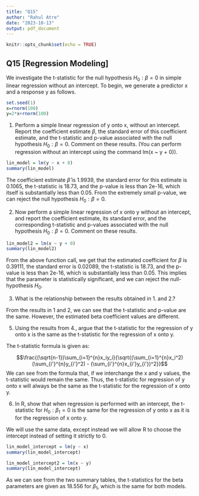 ```yaml
---
title: "Q15"
author: "Rahul Atre"
date: "2023-10-13"
output: pdf_document
---
```


```r
knitr::opts_chunk$set(echo = TRUE)
```

## Q15 [Regression Modeling]

We investigate the t-statistic for the null hypothesis $H_0 : \beta = 0$ in simple linear regression without an intercept. To begin, we generate a predictor x and a response y as follows.

```R
set.seed(1)
x=rnorm(100)
y=2*x+rnorm(100)
```

1. Perform a simple linear regression of y onto x, without an intercept. Report the coefficient estimate $\beta$, the standard error of this coefficient estimate, and the t-statistic and p-value associated with the null hypothesis $H_0 : \beta = 0$. Comment on these results. (You can perform regression without an intercept using the command lm(x ~ y + 0)).

```R
lin_model = lm(y ~ x + 0)
summary(lin_model)
```
The coefficient estimate $\hat\beta$ is 1.9939, the standard error for this estimate is 0.1065, the t-statistic is 18.73, and the p-value is less than 2e-16, which itself is substantially less than 0.05. From the extremely small p-value, we can reject the null hypothesis $H_0: \beta = 0$. 

2. Now perform a simple linear regression of x onto y without an intercept, and report the coefficient estimate, its standard error, and the corresponding t-statistic and p-values associated with the null hypothesis $H_0 : \beta = 0$. Comment on these results.

```R
lin_model2 = lm(x ~ y + 0)
summary(lin_model2)
```
From the above function call, we get that the estimated coefficient for $\beta$ is 0.39111, the standard error is 0.02089, the t-statistic is 18.73, and the p-value is less than 2e-16, which is substantially less than 0.05. This implies that the parameter is statistically significant, and we can reject the null-hypothesis $H_0$.

3. What is the relationship between the results obtained in 1. and 2.?

From the results in 1 and 2, we can see that the t-statistic and p-value are the same. However, the estimated beta coefficient values are different.


5. Using the results from 4., argue that the t-statistic for the regression of y onto x is the same as the t-statistic for the regression of x onto y.

The t-statistic formula is given as:

$$\frac{(\sqrt{n-1})\sum_{i=1}^{n}x_iy_i}{\sqrt{(\sum_{i=1}^{n}x_i^2)(\sum_{i'}^{n}y_{i'}^2) - (\sum_{i'}^{n}x_{i'}y_{i'})^2}}$$
We can see from the formula that, if we interchange the x and y values, the t-statistic would remain the same. Thus, the t-statistic for regression of y onto x will always be the same as the t-statistic for the regression of x onto y.


6. In R, show that when regression is performed with an intercept, the t-statistic for $H_0 : \beta_1 = 0$ is the same for the regression of y onto x as it is for the regression of x onto y.

We will use the same data, except instead we will allow R to choose the intercept instead of setting it strictly to 0.

```R
lin_model_intercept = lm(y ~ x)
summary(lin_model_intercept)
```

```R
lin_model_intercept2 = lm(x ~ y)
summary(lin_model_intercept)
```

As we can see from the two summary tables, the t-statistics for the beta parameters are given as 18.556 for $\beta_1$, which is the same for both models.


